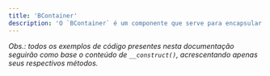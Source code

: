 ```yaml
---
title: 'BContainer'
description: 'O `BContainer` é um componente que serve para encapsular outros componentes dentro de um container com opções de personalização do título, borda e capacidade de expansão (derivado da classe `BootstrapFormBuilder`).'
---
```


_Obs.: todos os exemplos de código presentes nesta documentação seguirão como base o conteúdo de `__construct()`, acrescentando apenas seus respectivos métodos._